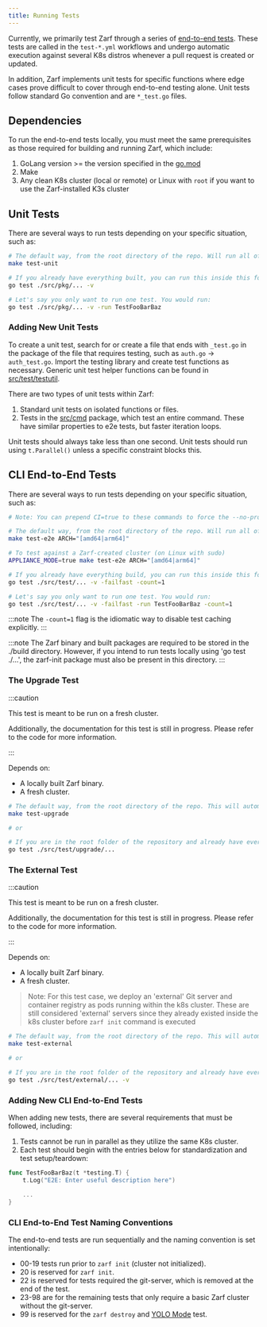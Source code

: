 ```yaml
---
title: Running Tests
---
```


Currently, we primarily test Zarf through a series of [end-to-end tests](https://github.com/zarf-dev/zarf/tree/main/src/test/e2e). These tests are called in the `test-*.yml` workflows and undergo automatic execution against several K8s distros whenever a pull request is created or updated.

In addition, Zarf implements unit tests for specific functions where edge cases prove difficult to cover through end-to-end testing alone. Unit tests follow standard Go convention and are `*_test.go` files.

## Dependencies

To run the end-to-end tests locally, you must meet the same prerequisites as those required for building and running Zarf, which include:

1. GoLang version >= the version specified in the [go.mod](https://github.com/zarf-dev/zarf/blob/main/go.mod)
2. Make
3. Any clean K8s cluster (local or remote) or Linux with `root` if you want to use the Zarf-installed K3s cluster

## Unit Tests

There are several ways to run tests depending on your specific situation, such as:

``` bash
# The default way, from the root directory of the repo. Will run all of the unit tests that are currently defined.
make test-unit

# If you already have everything built, you can run this inside this folder. This lets you customize the test run.
go test ./src/pkg/... -v

# Let's say you only want to run one test. You would run:
go test ./src/pkg/... -v -run TestFooBarBaz
```

### Adding New Unit Tests

To create a unit test, search for or create a file that ends with `_test.go` in the package of the file that requires testing, such as `auth.go` -> `auth_test.go`. Import the testing library and create test functions as necessary. Generic unit test helper functions can be found in [src/test/testutil](https://github.com/zarf-dev/zarf/tree/main/src/test/testutil).

There are two types of unit tests within Zarf:

1. Standard unit tests on isolated functions or files.
1. Tests in the [src/cmd](https://github.com/zarf-dev/zarf/tree/main/src/cmd) package, which test an entire command. These have similar properties to e2e tests, but faster iteration loops.

Unit tests should always take less than one second. Unit tests should run using `t.Parallel()` unless a specific constraint blocks this.


## CLI End-to-End Tests

There are several ways to run tests depending on your specific situation, such as:

``` bash
# Note: You can prepend CI=true to these commands to force the --no-progress flag like CI does

# The default way, from the root directory of the repo. Will run all of the tests against your chosen k8s distro. Will automatically build any binary dependencies that don't already exist.
make test-e2e ARCH="[amd64|arm64]"

# To test against a Zarf-created cluster (on Linux with sudo)
APPLIANCE_MODE=true make test-e2e ARCH="[amd64|arm64]"

# If you already have everything build, you can run this inside this folder. This lets you customize the test run.
go test ./src/test/... -v -failfast -count=1

# Let's say you only want to run one test. You would run:
go test ./src/test/... -v -failfast -run TestFooBarBaz -count=1
```

:::note
The `-count=1` flag is the idiomatic way to disable
test caching explicitly.
:::

:::note
The Zarf binary and built packages are required to be stored in the ./build directory. However, if you intend to run tests locally using 'go test ./...', the zarf-init package must also be present in this directory.
:::

### The Upgrade Test

:::caution

This test is meant to be run on a fresh cluster.

Additionally, the documentation for this test is still in progress. Please refer to the code for more information.

:::

Depends on:

- A locally built Zarf binary.
- A fresh cluster.

``` bash
# The default way, from the root directory of the repo. This will automatically build any Zarf related resources if they don't already exist (i.e. binary, init-package, example packages):
make test-upgrade

# or

# If you are in the root folder of the repository and already have everything built (i.e., the binary, the init-package and the flux-test example package):
go test ./src/test/upgrade/...
```

### The External Test

:::caution

This test is meant to be run on a fresh cluster.

Additionally, the documentation for this test is still in progress. Please refer to the code for more information.

:::

Depends on:

- A locally built Zarf binary.
- A fresh cluster.

> Note: For this test case, we deploy an 'external' Git server and container registry as pods running within the k8s cluster. These are still considered 'external' servers since they already existed inside the k8s cluster before `zarf init` command is executed

``` bash
# The default way, from the root directory of the repo. This will automatically build any Zarf related resources if they don't already exist (i.e. binary, init-package, example packages):
make test-external

# or

# If you are in the root folder of the repository and already have everything built (i.e., the binary, the init-package and the flux-test example package):
go test ./src/test/external/... -v
```

### Adding New CLI End-to-End Tests

When adding new tests, there are several requirements that must be followed, including:

1. Tests cannot be run in parallel as they utilize the same K8s cluster.
2. Each test should begin with the entries below for standardization and test setup/teardown:

```go
func TestFooBarBaz(t *testing.T) {
    t.Log("E2E: Enter useful description here")

    ...
}
```

### CLI End-to-End Test Naming Conventions

The end-to-end tests are run sequentially and the naming convention is set intentionally:

- 00-19 tests run prior to `zarf init` (cluster not initialized).
- 20 is reserved for `zarf init`.
- 22 is reserved for tests required the git-server, which is removed at the end of the test.
- 23-98 are for the remaining tests that only require a basic Zarf cluster without the git-server.
- 99 is reserved for the `zarf destroy` and [YOLO Mode](/ref/examples/yolo/) test.
